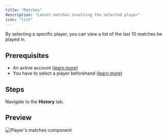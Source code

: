 ```yaml
---
title: "Matches"
description: "Latest matches involving the selected player"
icon: "list"
---
```


By selecting a specific player, you can view a list of the last 10 matches he played in.

## Prerequisites

- An active account ([learn more](/get-started/setup))
- You have to select a player beforehand ([learn more](/core/player/root))

## Steps

Navigate to the **History** tab.

## Preview

<Frame>
    <img
        src="./images/matches/component.png"
        alt="Player's matches component"
    />
</Frame>
